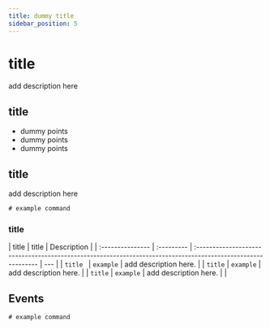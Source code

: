 ```yaml
---
title: dummy title
sidebar_position: 5
---
```


# title

add description here 

## title

- dummy points
- dummy points
- dummy points 

## title

add description here 

```html
# example command 
```

### title

| title             | title   | Description                                                                                                  |
| :--------------- | :--------- | :----------------------------------------------------------------------------------------------------------- | --- |
| `title `      | `example` | add description here. |
| `title`      | `example` | add description here.        |
| `title` | `example` | add description here.                                      |     |

## Events

```js
# example command
```

<head>
  <title>title</title>
  <meta name="description" content="add description."/>
</head>
